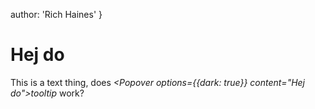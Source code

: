    author: 'Rich Haines'
}


# Hej do

This is a text thing, does *<Popover options={{dark: true}} content="Hej do">tooltip</Popover>* work?